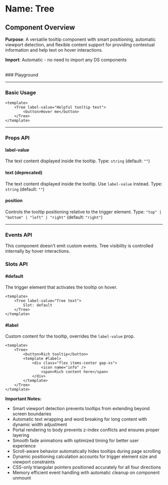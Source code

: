 
<Meta of={Tree} />

# Name: Tree
## Component Overview

**Purpose**: A versatile tooltip component with smart positioning, automatic viewport detection, and flexible content support for providing contextual information and help text on hover interactions.

**Import**: Automatic - no need to import any DS components

<br />
### Playground

<Canvas of={Tree.Primary} />
<Controls />

---

### Basic Usage

```vue
<template>
    <Tree label-value="Helpful tooltip text">
        <button>Hover me</button>
    </Tree>
</template>
```

<Canvas sourceState="none" of={Tree.Primary} />

---

### Props API

#### label-value
The text content displayed inside the tooltip. Type: `string` (default: `""`)

#### text (deprecated)
The text content displayed inside the tooltip. Use `label-value` instead. Type: `string` (default: `""`)

#### position
Controls the tooltip positioning relative to the trigger element. Type: `"top" | "bottom" | "left" | "right"` (default: `"right"`)


---

### Events API

This component doesn't emit custom events. Tree visibility is controlled internally by hover interactions.

### Slots API

#### #default
The trigger element that activates the tooltip on hover.

```vue
<template>
    <Tree label-value="Tree text">
        Slot: default
    </Tree>
</template>
```

#### #label
Custom content for the tooltip, overrides the `label-value` prop.

```vue
<template>
    <Tree>
        <button>Rich tooltip</button>
        <template #label>
            <div class="flex items-center gap-xs">
                <icon name="info" />
                <span>Rich content here</span>
            </div>
        </template>
    </Tree>
</template>
```


**Important Notes:**
- Smart viewport detection prevents tooltips from extending beyond screen boundaries
- Automatic text wrapping and word breaking for long content with dynamic width adjustment
- Portal rendering to body prevents z-index conflicts and ensures proper layering
- Smooth fade animations with optimized timing for better user experience
- Scroll-aware behavior automatically hides tooltips during page scrolling
- Dynamic positioning calculation accounts for trigger element size and viewport constraints
- CSS-only triangular pointers positioned accurately for all four directions
- Memory efficient event handling with automatic cleanup on component unmount